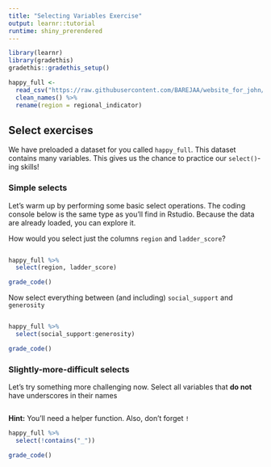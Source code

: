 ```yaml
---
title: "Selecting Variables Exercise"
output: learnr::tutorial
runtime: shiny_prerendered
---
```

```r
library(learnr)
library(gradethis)
gradethis::gradethis_setup()

happy_full <- 
  read_csv("https://raw.githubusercontent.com/BAREJAA/website_for_john/master/datasets/world-happiness-report-2021.csv") %>% 
  clean_names() %>% 
  rename(region = regional_indicator)
```
## Select exercises

We have preloaded a dataset for you called `happy_full`. This dataset contains many variables. This gives us the chance to practice our `select()`-ing skills!

### Simple selects

Let's warm up by performing some basic select operations. The coding console below is the same type as you'll find in Rstudio. Because the data are already loaded, you can explore it.    

How would you select just the columns `region` and `ladder_score`?  

```r

```

```r
happy_full %>% 
  select(region, ladder_score)
```

```r
grade_code()
```

Now select everything between (and including) `social_support` and `generosity`

```r

```

```r
happy_full %>% 
  select(social_support:generosity)
```

```r
grade_code()
```

### Slightly-more-difficult selects  

Let's try something more challenging now. Select all variables that **do not** have underscores in their names

```r

```

<div id="no-underscore-hint">
**Hint:** You'll need a helper function. Also, don't forget `!`
</div>

```r
happy_full %>% 
  select(!contains("_"))
```

```r
grade_code()
```